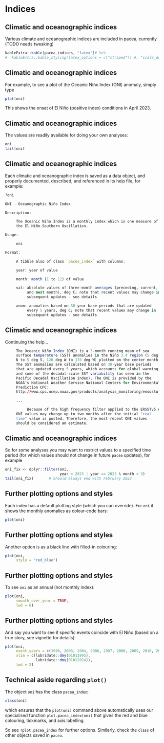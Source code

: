 # Indices

## Climatic and oceanographic indices

Various climate and oceanographic indices are included in pacea, currently (TODO
needs tweaking)

```r

kableExtra::kable(pacea_indices, "latex")# %>%
#  kableExtra::kable_styling(latex_options = c("striped")) #, "scale_down"))
```

## Climatic and oceanographic indices

For example, to see a plot of the Oceanic Niño Index (ONI) anomaly, simply type

```r
plot(oni)
```

This shows the onset of El Niño (positive index) conditions in April 2023.

## Climatic and oceanographic indices

The values are readily available for doing your own analyses:
```r
oni
tail(oni)
```

## Climatic and oceanographic indices

Each climatic and oceanographic index is saved as a data
object, and properly documented, described, and referenced in its help file, for example:
```r
?oni

ONI - Oceanographic Niño Index

Description:

     The Oceanic Niño Index is a monthly index which is one measure of
     the El Niño-Southern Oscillation.

Usage:

     oni

Format:

     A tibble also of class `pacea_index` with columns:

     year: year of value

     month: month (1 to 12) of value

     val: absolute values of three-month averages (preceding, current,
          and next month), deg C; note that recent values may change in
          subsequent updates - see details

     anom: anomalies based on 30-year base periods that are updated
          every 5 years, deg C; note that recent values may change in
          subsequent updates - see details
```

## Climatic and oceanographic indices

Continuing the help...
```r
     The Oceanic Niño Index (ONI) is a 3-month running mean of sea
     surface temperature (SST) anomalies in the Niño 3.4 region (5 deg
     N to 5 deg S, 120 deg W to 170 deg W) plotted on the center month.
     The SST anomalies are calculated based on 30-year base periods
     that are updated every 5 years, which accounts for global warming
     and some of the decadal-scale SST variability (as seen in the
     Pacific Decadal Oscillation index). The ONI is provided by the
     NOAA’s National Weather Service National Centers for Environmental
     Prediction CPC:
     http://www.cpc.ncep.noaa.gov/products/analysis_monitoring/ensostuff/ensoyears.shtml

     ...

          Because of the high frequency filter applied to the ERSSTv5 data,
     ONI values may change up to two months after the initial "real
     time" value is posted. Therefore, the most recent ONI values
     should be considered an estimate.
```

## Climatic and oceanographic indices

So for some analyses you may want to restrict values to a specified time period
(for which values should not change in future `pacea` updates), for example

```r
oni_fix <- dplyr::filter(oni,
                         year < 2023 | year == 2023 & month < 3)
tail(oni_fix)       # Should always end with February 2023
```

## Further plotting options and styles

Each index has a default plotting style (which you can override). For `oni` it
shows the monthly anomalies as colour-code bars:

```r
plot(oni)
```

## Further plotting options and styles

Another option is as a black line with filled-in colouring:

```r
plot(oni,
     style = "red_blue")
```

## Further plotting options and styles

To see `oni` as an annual (not monthly index):
```r
plot(oni,
     smooth_over_year = TRUE,
     lwd = 6)
```

## Further plotting options and styles

And say you want to see if specific events coincide with El Niño (based on a
true story, see vignette for details):
```r
plot(oni,
     event_years = c(1996, 2003, 2004, 2006, 2007, 2008, 2009, 2010, 2014, 2016, 2017, 2019),
     xlim = c(lubridate::dmy(01011995),
              lubridate::dmy(01012024)),
     lwd = 2)
```

## Technical aside regarding `plot()`

The object `oni` has the class `pacea_index`:
```r
class(oni)
```

which ensures that the `plot(oni)`
command above
automatically uses our specialised function `plot.pacea_index(oni)` that gives
the red and blue colouring, tickmarks, and axis labelling.

So see `?plot.pacea_index` for further options. Similarly, check the `class` of
other objects saved in `pacea`.
